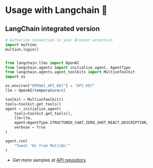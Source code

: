 # Usage with Langchain 🦜️


 

## LangChain integrated version
```python copy 
# Authorize connection to your Browser extention
import multion
multion.login()


from langchain.llms import OpenAI
from langchain.agents import initialize_agent, AgentType
from langchain.agents.agent_toolkits import MultionToolkit
import os

os.environ["OPENAI_API_KEY"] = "API_KEY"
llm = OpenAI(temperature=0)

toolkit = MultionToolkit()
tools=toolkit.get_tools()
agent = initialize_agent(
    tools=toolkit.get_tools(),
    llm=llm,
    agent=AgentType.STRUCTURED_CHAT_ZERO_SHOT_REACT_DESCRIPTION,
    verbose = True
)

agent.run(
    "Tweet 'Hi from MultiOn'"
)
```


- Get more samples at [API repository](https://github.com/MULTI-ON/api).
